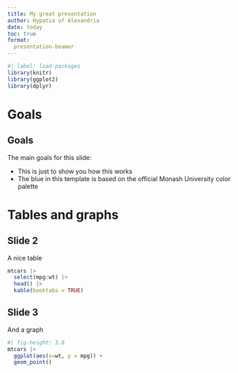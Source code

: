 ```yaml
---
title: My great presentation
author: Hypatia of Alexandria
date: today
toc: true
format:
  presentation-beamer
---
```


```r
#| label: load-packages
library(knitr)
library(ggplot2)
library(dplyr)
```

# Goals

## Goals

The main goals for this slide:

- This is just to show you how this \emph{template} works
- The blue in this template is based on the official Monash University color palette

# Tables and graphs

## Slide 2

A nice table

```r
mtcars |>
  select(mpg:wt) |>
  head() |>
  kable(booktabs = TRUE)
```

## Slide 3

And a graph

```r
#| fig-height: 3.8
mtcars |>
  ggplot(aes(x=wt, y = mpg)) +
  geom_point()
```
